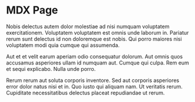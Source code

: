 # MDX Page

Nobis delectus autem dolor molestiae ad nisi numquam voluptatem exercitationem. Voluptatem voluptatem est omnis unde laborum in. Pariatur rerum sunt delectus id non doloremque est nobis. Qui porro maiores nisi voluptatem modi quia cumque qui assumenda.

Aut et et velit earum aperiam odio consequatur dolorum. Aut omnis quos accusamus asperiores ullam id numquam aut. Cumque qui culpa. Rem eum et sequi explicabo. Nulla unde porro.

Rerum rerum aut soluta corporis inventore. Sed aut corporis asperiores error dolor natus nisi et in. Quo iusto qui aliquam nam. Ut veritatis rerum. Cupiditate necessitatibus delectus placeat repudiandae ut rerum.
